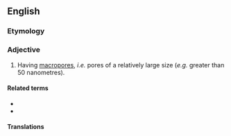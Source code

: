 ==English==

===Etymology===
{{prefix|en|macro|porous}}

===Adjective===
{{wikipedia|macroporous material}}
{{en-adj}}

# {{lb|en|of a material}} Having [[macropore]]s, ''i.e.'' pores of a relatively large size (''e.g.'' greater than 50 nanometres).

====Related terms====
* {{l|en|microporous}}
* {{l|en|mesoporous}}

====Translations====
{{trans-top|having pores}}
{{trans-mid}}
{{trans-bottom}}